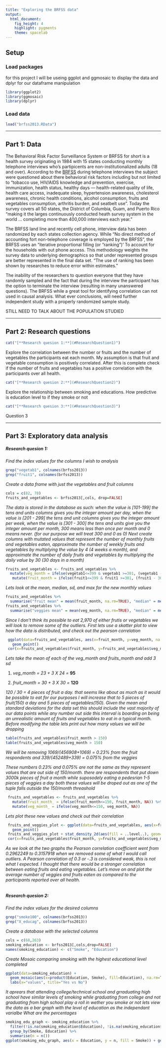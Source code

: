```yaml
---
title: "Exploring the BRFSS data"
output: 
  html_document: 
    fig_height: 4
    highlight: pygments
    theme: spacelab
---
```



## Setup

### Load packages
for this project I will be useing ggplot and ggmosaic to display the data and dplyr for our dataframe manipulation

```r
library(ggplot2)
library(ggmosaic)
library(dplyr)
```

### Load data


```r
load("brfss2013.RData")
```


* * *

## Part 1: Data

The Behavioral Risk Factor Surveillance System or BRFSS for short is a health survey originating in 1984 with 15 states conducting monthly telephone interviews who’s partipicents are non-institutionalized adults (18 and over). According to the [BRFSS](https://www.cdc.gov/brfss/annual_data/2013/pdf/Overview_2013.pdf) during telephone interviews the subject were questioned about there behavioral risk factors including but not limited to “tobacco use, HIV/AIDS knowledge and prevention, exercise, immunization, health status, healthy days — health-related quality of life, health care access, inadequate sleep, hypertension awareness, cholesterol awareness, chronic health conditions, alcohol consumption, fruits and vegetables consumption, arthritis burden, and seatbelt use”.  Today the survey covers all 50 states, the District of Columbia, Guam, and Puerto Rico “making it the larges continuously conducted heath survey system in the world … completing more than 400,000 interviews each year.” 

The BRFSS land line and recently cell phone, interview data has been randomized by each states collection agency.  While “No direct method of accounting fort non-telephone coverage is employed by the BRFSS”, the BRFSS uses an “iterative proportional filling (or “ranking”)’ To account for the households with out phone access.  This methodology weights the survey data to underlying demographics so that under represented groups are better represented in the final data set. “The use of ranking has been shown by researches to reduce error within estimates.”

The inability of the researchers to question everyone that they have randomly sampled and the fact that during the interview the participant has the option to terminate the interview (resulting in many unanswered questions). The BRFSS while a great tool for identifying correlation can not used in causal analysis.  What ever conclusions, will need further independent study with a properly randomized sample study. 

STILL NEED TO TALK ABOUT THE POPULATION STUDIED

* * *


## Part 2: Research questions

```r
cat("[**Research quesion 1:**](#ResearchQuestion1)")
```

Explore the correlation between the number or fruits and the number of vegetables the participants eat each month. My assumption is that fruit and vegetable consumption is positively correlated.  After this is complete check if the number of fruits and vegetables has a positive correlation with the participants over all health.

```r
cat("[**Research quesion 2:**](#ResearchQuestion2)")
```
Explore the relationship between smoking and educations. How predictive is education level to if they smoke or not

```r
cat("[**Research quesion 3:**](#ResearchQuestion3)")
```
Question 3


* * *

## Part 3: Exploratory data analysis

##### **Research quesion 1:** {#ResearchQuestion1}

*Find the index values for the columns I wish to analysis*
```r
grep("vegetab1", colnames(brfss2013))
grep("fruit1", colnames(brfss2013))
```
*Create a data frame with just the vegetables and fruit columns*
```r
cols = c(82, 78)
fruits_and_vegetables <- brfss2013[,cols, drop=FALSE]
```
*The data is stored in the database as such: when the value is [101-199]  the tens and units columns gives you the integer amount per day, when the value is [201 - 299] the tens and unit columns gives you the integer amount per week, when the value is [301 - 300] the tens and units give you the integer amount per month, 300 means less than once per month and 0 means never. (for our purpose we will treat 300 and 0 as 0)  Next create columns with mutated values that represent the number of monthly fruits and vegetables eaten, approximate the number of weekly fruits and vegetables by multiplying the value by 4 (4 weeks a month), and approximate the number of daily fruits and vegetables by multiplying the daily value by 30 (30 days in a month)*
```r
fruits_and_vegetables <- fruits_and_vegetables %>%
  mutate(veg_month = ifelse(vegetab1<=399 & vegetab1 >=301, (vegetab1 - 300), ifelse(vegetab1<=299 & vegetab1>=201,(vegetab1-200)*4, ifelse(vegetab1<=199 & vegetab1>=101,(vegetab1-100)*30, 0)))) %>%
   mutate(fruit_month = ifelse(fruit1<=399 & fruit1 >=301, (fruit1 - 300), ifelse(fruit1<=299 & fruit1>=201,(fruit1-200)*4, ifelse(fruit1<=199 & fruit1>=101,(fruit1-100)*30, 0))))
```
*Lets look at the mean, median, sd, and max for the new monthly values*
```r
fruits_and_vegetables %>%
  summarise("fruit mean" = mean(fruit_month, na.rm=TRUE), "median" = median(fruit_month, na.rm=TRUE), "standard deviation" = sd(fruit_month, na.rm=TRUE), "max" = max(fruit_month, na.rm=TRUE))
fruits_and_vegetables %>%
  summarise("veggies mean" = mean(veg_month, na.rm=TRUE), "median" = median(veg_month, na.rm=TRUE), "standard deviation" = sd(veg_month, na.rm=TRUE), "max" = max(veg_month, na.rm=TRUE))
```
*Since I don't think its possible to eat 2,970 of either frutis or vegetables we will look to remove some of the outliers. First lets use a skatter plot to view how the data is distributed, and check out the pearson correlation*
```r
 ggplot(data=fruits_and_vegetables, aes(x=fruit_month, y=veg_month, na.rm=TRUE)) +
   geom_point()
 cor(x=fruits_and_vegetables$fruit_month, y=fruits_and_vegetables$veg_month, method="pearson", use = "complete.obs" )
```

*Lets take the mean of each of the veg_month and fruits_month and add 3 sd*

1.  *veg_month = 23 + 3 X 24 = ***95** 

2.  *fruit_month = 30 + 3 X 30 = ***120**

*120 / 30 = 4 pieces of fruit a day. that seems like about as much as it would be possible to eat for our purposes I will increase that to 5 pieces of fruit(150) a day and 5 pieces of vegetables(150).  Given the mean and standard deviations for the data set this should include the vast majority of our data points while any number out side this interval is boarding on being an unrealistic amount of fruits and vegetables to eat in a typical month. Before modifying the table lets print out how many values we will be dropping*
```r
table(fruits_and_vegetables$fruit_month > 150)
table(fruits_and_vegetables$veg_month > 150)
```
*We will be removing 1069/(456908+1069) = 0.23% from the fruit respondents and  339/(452489+339) = 0.075% from the veggies*

*These numbers 0.23% and 0.075% are not the same as they represent values that are out side of 150/month.  there are respondents that put down 3000k pieces of fruit a month while suposodely eating a pedesrian 1-5 pieces of veggies a day both these values will be droped out as one of the tuple falls outside the 150/month threashold*
```r
 fruits_and_vegetables <- fruits_and_vegetables %>%
   mutate(fruit_month_ = ifelse(fruit_month<=150, fruit_month, NA)) %>%
   mutate(veg_month_ = ifelse(veg_month<=150, veg_month, NA))
```
*Lets plot these new values and check out their correlation*
```r
 fruits_and_veggies_plot <- ggplot(data=fruits_and_vegetables, aes(x=fruit_month, y=veg_month, na.rm=TRUE)) +
   geom_point()
 fruits_and_veggies_plot + stat_density_2d(aes(fill = ..level..), geom="polygon")
 cor(x=fruits_and_vegetables$fruit_month, y=fruits_and_vegetables$veg_month, method="pearson", use="complete.obs")
```
*As we look at the two graphs the Pearson correlation coefficient went from 0.2962249 to 0.3157918 when we removed some of what I would call outliers.  A Pearson correlation of 0.3 or -.3 is considered weak, this is not what I expected.  I thought that there would be a stronger correlation between eating fruits and eating vegetables.  Let's move on and plot the average number of veggies and fruits eaten as compared to the participants reported over all health.*
```r

```

##### **Research quesion 2:** {#ResearchQuestion2}

*Find the index values for the desired columns*
```r
grep("smoke100", colnames(brfss2013))
grep("X_educag", colnames(brfss2013))
```
*Create a database with the selected columns*
```r
cols = c(68,263)
smoking_education <- brfss2013[,cols,drop=FALSE]
names(smoking_education) <- c("Smoke", "Education")
```
*Create Mosaic comparing smoking with the highest educational level completed*
```r
ggplot(data=smoking_education) +
  geom_mosaic(aes(x=product(Education, Smoke), fill=Education), na.rm=TRUE) +
  labs(x="values", title="Yes vs No")
```

*It aprears that attending college/technical school and grraduating high school have similar levels of smoking while graduating from college and not graduating from high school play a roll in wether you smoke or not lets view the data as a bar graph with the level of education as the independant varialbe*
*What are the percentages*
```r
smoking_edu_graph <- smoking_education %>%
  filter(!is.na(smoking_education$Education), !is.na(smoking_education$Smoke)) %>%
  group_by(Smoke, Education) %>%
  summarise(n = n())
ggplot(smoking_edu_graph, aes(x = Education, y = n, fill = Smoke)) + geom_bar(stat = "identity", position = position_dodge(0.6), alpha = 0.8) + scale_fill_brewer(palette = "Set1") + scale_y_continuous("count") + labs(title = "Smoking distribution by Education level") + coord_flip()
```

